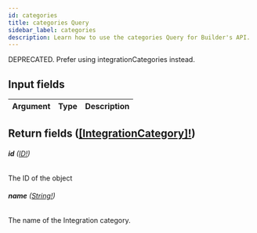 ```yaml
---
id: categories
title: categories Query
sidebar_label: categories
description: Learn how to use the categories Query for Builder's API.
---
```


DEPRECATED. Prefer using integrationCategories instead.

## Input fields

| Argument | Type | Description |
| -------- | ---- | ----------- |

## Return fields ([[IntegrationCategory]!](/docs/composer/builder/api/schema/object/IntegrationCategory.mdx))

###### <b>id</b> ([ID!](/docs/composer/builder/api/schema/scalar/ID.mdx))

The ID of the object

###### <b>name</b> ([String!](/docs/composer/builder/api/schema/scalar/String.mdx))

The name of the Integration category.
